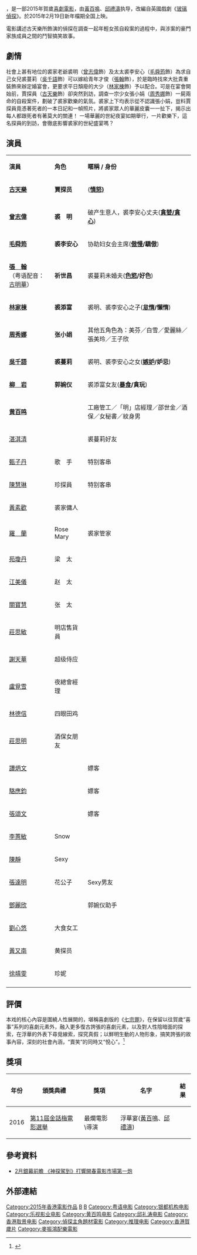 {{noteTA
|1=神探駕到
|2=浮華宴
}}
{{Infobox Film
| name               = 浮華宴
| original_name      = An Inspector Calls
| image              = 浮華宴.jpg
| image_size         = 
| caption            = 
| director           = [[黄百鸣|黄百鸣]]、[[邱礼涛|邱礼涛]]
| producer           = 黃百鳴
| producer_2         = 
| writer             = [[黄子桓|黄子桓]]
| starring           = [[古天樂|古天樂]]<br>[[曾志偉|曾志偉]]<br>[[毛舜筠|毛舜筠]]<br>[[张翰_(中国演员)|張　翰]]<br>[[林家棟|林家棟]]<br>[[周秀娜|周秀娜]]<br>[[吳千語|吳千語]]<br>[[柳岩|柳　岩]]<br>黃百鳴
| music              = 
| cinematography     = 
| editing            = 
| production_company = [[天馬電影|天馬電影]]
| distributor        = {{flagicon|HK}} 天馬電影
| released           = {{flagicon|China}}{{flagicon|HK}}{{flagicon|SIN}}{{flagicon|MYS}}{{film date|2015|2|19}}
| runtime            =  87分鐘
| country            = {{香港電影產地}}/{{中國大陸電影產地}}
| language           = 
| budget             = 
| gross              =
| preceded_by        = 
| imdb_id            = 
| cn_name            = 神探驾到
| hk_name            = 浮華宴
| tw_name            = 
}}
{{engname|《浮華宴》|An Inspector Calls}} ，是一部2015年賀歲[[喜劇電影|喜劇電影]]，由[[黃百鳴|黃百鳴]]、[[邱禮濤|邱禮濤]]执导，改編自英國戲劇《[[玻璃偵探|玻璃偵探]]》。於2015年2月19日新年檔期全国上映。

電影講述古天樂所飾演的偵探在調查一起年輕女孩自殺案的過程中，與涉案的豪門家族成員之間的鬥智搞笑故事。

== 劇情 ==
社會上甚有地位的裘家老爺裘明（[[曾志偉|曾志偉]]飾）及太太裘李安心（[[毛舜筠|毛舜筠]]飾）為求自己女兒裘蔓莉（[[吳千語|吳千語]]飾）可以嫁給青年才俊（[[張翰|張翰]]飾），於是臨時找來大批貴重裝飾來辦定婚宴會，更要求平日頽廢的大少（[[林家棟|林家棟]]飾）予以配合。可是在宴會開始前，賈探員（[[古天樂|古天樂]]飾）卻突然到訪，調查一宗少女張小娟（[[周秀娜|周秀娜]]飾）一屍兩命的自殺案件，劃破了裘家歡樂的氣氛。裘家上下均表示從不認識張小娟，豈料賈探員竟憑著死者的一本日記和一幀照片，將裘家眾人的華麗皮囊一一扯下，揭示出每人都跟死者有著莫大的關連！ 一場華麗的世紀夜宴如期舉行，一片歡樂下，這名探員的到訪，會徹底影響裘家的世紀盛宴嗎？

== 演員 ==
{|class="wikitable" width="60%"
|- style="background:cornflowerblue; color:white" align=center
|style="width:15%"|'''演員'''||style="width:10%"|'''角色'''||style="width:35%"|'''暱稱 / 身份'''
|-
|'''[[古天樂|古天樂]]''' ||'''賈探员'''||('''[[憤怒|憤怒)]]'''
|- 
|'''[[曾志偉|曾志偉]]''' ||'''裘　明''' ||破产生意人，裘李安心丈夫('''[[貪婪|貪婪/貪心]]''')
|-
|'''[[毛舜筠|毛舜筠]]'''||'''裘李安心''' ||协助妇女会主席('''[[傲慢|傲慢]]/驕傲''')
|-
|'''[[张翰_(中国演员)|張　翰]]'''<br>（粤语配音：[[古明華|古明華]]）<br>||'''祈世昌'''||裘蔓莉未婚夫('''[[色欲|色慾]]/好色''')
|- 
|'''[[林家棟|林家棟]]'''||'''裘添富'''||裘明、裘李安心之子('''[[怠惰|怠惰]]/懶惰''')
|-
|'''[[周秀娜|周秀娜]]'''||'''张小娟'''||其他五角色為：美芬／白雪／愛麗絲／張美玲／王子欣
|- 
|'''[[吳千語|吳千語]]'''||'''裘蔓莉'''||裘明、裘李安心之女('''[[嫉妒|嫉妒]]/妒忌''')
|- 
|'''[[柳岩|柳　岩]]'''||'''郭婉仪'''||裘添富女友('''[[暴食|暴食]]/貪玩''')
|-
|'''[[黄百鸣|黄百鸣]]'''|||| 工廠管工／「明」店經理／邵世金／酒保／女秘書／紋身男
|- 
|[[湛淇清|湛淇清]]|| || 裘蔓莉好友
|- 
|[[甄子丹|甄子丹]]||歌　手||特别客串
|-
|[[陳慧琳|陳慧琳]]||珍探員||特别客串
|-
|[[黃素歡|黃素歡]]||裘家傭人||
|-
|[[羅蘭_(香港)|羅　蘭]]||Rose Mary||裘家管家
|- 
|[[苑瓊丹|苑瓊丹]]||梁　太||
|-
|[[江美儀|江美儀]]||赵　太||
|-
|[[關寶慧|關寶慧]]||张　太||
|- 
|[[莊思敏|莊思敏]]|| 明店售貨員 ||
|-  
|[[謝天華|謝天華]]||超级侍应||
|-
|[[盧覓雪|盧覓雪]]||夜總會經理||
|-
|[[林德信|林德信]]||四眼田鸡||
|- 
|[[莊思明|莊思明]]|| 酒保女朋友 ||
|- 
|[[譚炳文|譚炳文]]|| || 嫖客
|-
|[[駱應鈞|駱應鈞]]|| || 嫖客
|-
|[[張頌文|張頌文]]|| || 嫖客
|-
|[[李蕙敏|李蕙敏]]||Snow||
|-
|[[陳靜_(香港)|陳靜]]|| Sexy || 
|- 
|[[張達明_(演員)|張達明]]|| 花公子 ||Sexy男友
|- 
|[[鄧麗欣|鄧麗欣]]||  ||郭婉仪助手
|-
|[[劉心悠|劉心悠]]|| 大食女工 ||
|-  
|[[黃又南|黃又南]]||黄探员||
|-
|[[徐靖雯|徐靖雯]]|| 珍妮 ||
|-
|}

== 評價 ==
本戏的核心內容是圍繞人性展開的，堪稱喜劇版的《[[七宗罪|七宗罪]]》，在保留以往賀歲“喜事”系列的喜劇元素外，融入更多復古誇張的喜劇元素，以及對人性陰暗面的探索，在浮華的外表下尋覓線索，探究真假；以鮮明生動的人物形象，搞笑誇張的故事內容，深刻的社會內涵，“賣笑”的同時又“悅心”。<ref>{{Cite web |url=http://news.xinhuanet.com/ent/2015-02/05/c_127460040.htm |title=《神探驾到》明日上映 五大看点提前曝光 2015年02月05日 新华娱乐 |access-date=2015年3月29日 |archive-date=2015年4月2日 |archive-url=https://web.archive.org/web/20150402173402/http://news.xinhuanet.com/ent/2015-02/05/c_127460040.htm |dead-url=no }}</ref>

==獎項==
{| class="wikitable" 
|-
! 年份
! 頒獎典禮
! 獎項
! 名字
! 結果
|-
|2016
|[[金話梅電影選舉|第11屆金話梅電影選舉]] 
|最爛電影\導演
|浮華宴([[黃百鳴|黃百鳴]]、[[邱禮濤|邱禮濤]])
|{{nom}}
|}

== 參考資料 ==
{{reflist}}
*[http://henan.people.com.cn/BIG5/n/2015/0108/c351638-23488303.html 2月銀幕前瞻 《神探駕到》打響開春電影市場第一炮] {{Wayback|url=http://henan.people.com.cn/BIG5/n/2015/0108/c351638-23488303.html |date=20150113122201 }}


== 外部連結 ==

{{電影台灣首播
|電視台={{flagicon|Taiwan}} 台灣 [[星衛HD電影台|星衛HD電影台]]
|播放檔次=週六晚間10點全台首播
|節目名稱=浮華宴
|日期=2015.09.26
}}

{{邱禮濤}}
{{古天樂主要電影}}
{{DEFAULTSORT:BAI}}
[[Category:2015年香港電影作品|Category:2015年香港電影作品]]
[[Category:2010年代喜劇片|B]]
[[Category:香港喜劇片|B]]
[[Category:粤语电影|Category:粤语电影]]
[[Category:银都机构电影|Category:银都机构电影]]
[[Category:乐视影业电影|Category:乐视影业电影]]
[[Category:黄百鸣电影|Category:黄百鸣电影]]
[[Category:邱礼涛电影|Category:邱礼涛电影]]
[[Category:香港取景电影|Category:香港取景电影]]
[[Category:偵探主角題材電影|Category:偵探主角題材電影]]
[[Category:推理电影|Category:推理电影]]
[[Category:香港賀歲片|Category:香港賀歲片]]
[[Category:麥振鴻配樂電影|Category:麥振鴻配樂電影]]